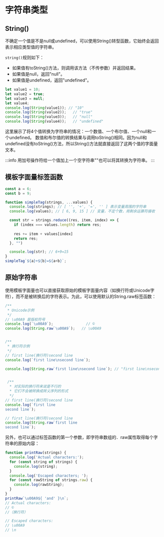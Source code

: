 # 字符串类型

## String()

不确定一个值是不是null或undefined，可以使用String()转型函数，它始终会返回表示相应类型值的字符串。

`string()`规则如下：

- 如果值有toString()方法，则调用该方法（不传参数）并返回结果。
- 如果值是null，返回"null"。
- 如果值是undefined，返回"undefined"。

```js title=
let value1 = 10;
let value2 = true;
let value3 = null;
let value4;
console.log(String(value1)); // "10"
console.log(String(value2));   // "true"
console.log(String(value3));   // "null"
console.log(String(value4));   // "undefined"
```

这里展示了将4个值转换为字符串的情况：一个数值、一个布尔值、一个null和一个undefined。
数值和布尔值的转换结果与调用toString()相同。因为null和undefined没有toString()方法，所以String()方法就直接返回了这两个值的字面量文本。

:::info
用加号操作符给一个值加上一个空字符串""也可以将其转换为字符串。
:::

## 模板字面量标签函数

```js title=
const a = 6;
const b = 9;

function simpleTag(strings, ...values) {
  console.log(strings); // [ '', '+', '=', '' ] 表示变量周围的字符串
  console.log(values); // [ 6, 9, 15 ] // 变量，不定个数，用剩余运算符接收

  const str = strings.reduce((res, item, index) => {
    if (index === values.length) return res;
    
    res += item + values[index]
    return res;
  }, "")

  console.log(str); // 6+9=15
}
simpleTag`${a}+${b}=${a+b}`;
```

## 原始字符串

使用模板字面量也可以直接获取原始的模板字面量内容（如换行符或Unicode字符），而不是被转换后的字符表示。为此，可以使用默认的String.raw标签函数：

```js title=
/**
 * Unicode示例
 */
// \u00A9 是版权符号
console.log(`\u00A9`);               // ©
console.log(String.raw`\u00A9`);   // \u00A9


/**
 * 换行符示例
 */
// first line(换行符)second line
console.log(`first line\nsecond line`);

console.log(String.raw`first line\nsecond line`); // "first line\nsecond line"


 /**
  * 对实际的换行符来说是不行的
  * 它们不会被转换成转义序列的形式
  */
// first line(换行符)second line
console.log(`first line
second line`);

// first line(换行符)second line
console.log(String.raw`first line
second line`);
```

另外，也可以通过标签函数的第一个参数，即字符串数组的．raw属性取得每个字符串的原始内容：

```js {7,17,18}
function printRaw(strings) {
  console.log('Actual characters:');
  for (const string of strings) {
    console.log(string);
  }
  console.log('Escaped characters; ');
  for (const rawString of strings.raw) {
    console.log(rawString);
  }
}
printRaw`\u00A9${ 'and' }\n`;
// Actual characters:
// ©
//（换行符）

// Escaped characters:
// \u00A9
// \n
```